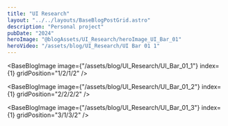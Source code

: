 ```yaml
---
title: "UI Research"
layout: "../../layouts/BaseBlogPostGrid.astro"
description: "Personal project"
pubDate: "2024"
heroImage: "@blogAssets/UI_Research/heroImage_UI_Bar_01"
heroVideo: "/assets/blog/UI_Research/UI Bar 01 1"
---
```



<BaseBlogHeadTile
  index="1"
  title={frontmatter.title}
  date={frontmatter.pubDate}
  text="Personal project"
  gridPosition="1/1/1/3"
/>

<BaseBlogImage
  image={"/assets/blog/UI_Research/UI_Bar_01_1"}
  index={1}
  gridPosition="1/2/1/2"
/>

<BaseBlogImage
  image={"/assets/blog/UI_Research/UI_Bar_01_2"}
  index={1}
  gridPosition="2/2/2/2"
/>

<BaseBlogImage
  image={"/assets/blog/UI_Research/UI_Bar_01_3"}
  index={1}
  gridPosition="3/1/3/2"
/>
